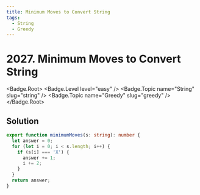 ```yaml
---
title: Minimum Moves to Convert String
tags:
  - String
  - Greedy
---
```


# 2027. Minimum Moves to Convert String

<Badge.Root>
  <Badge.Level level="easy" />
  <Badge.Topic name="String" slug="string" />
  <Badge.Topic name="Greedy" slug="greedy" />
</Badge.Root>

## Solution

```typescript filename="solution.ts" copy
export function minimumMoves(s: string): number {
  let answer = 0;
  for (let i = 0; i < s.length; i++) {
    if (s[i] === 'X') {
      answer += 1;
      i += 2;
    }
  }
  return answer;
}
```

<ProblemLink
  codingSite="leetcode"
  href="https://leetcode.com/problems/minimum-moves-to-convert-string"
  title="Minimum Moves to Convert String"
/>
